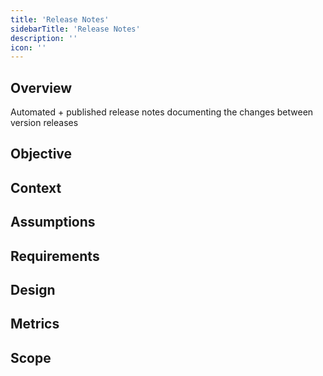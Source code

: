 ```yaml
---
title: 'Release Notes'
sidebarTitle: 'Release Notes'
description: ''
icon: ''
---
```


## Overview

Automated + published release notes documenting the changes between version releases

## Objective

## Context

## Assumptions

## Requirements

## Design

## Metrics

## Scope